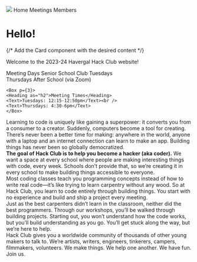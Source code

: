 
<Container>

<Flex as="nav">
  <Image src={"https://assets.hackclub.com/flag-orpheus-top.svg"} />
  <NavLink href="#!" p={2}>
    Home
  </NavLink>
  <NavLink href="#!" p={2}>
    Meetings
  </NavLink>
  <NavLink href="#!" p={2}>
    Members
  </NavLink>
</Flex>

</Container>


<Container>

# Hello!

{/* Add the Card component with the desired content */}

Welcome to the 2023-24 Havergal Hack Club website!

<Card>
<Flex justifyContent="space-evenly">
    <Box p={3}>
    <Heading as="h2">Meeting Days</Heading>
    <Text>Senior School Club Tuesdays</Text><br />
    <Text>Thursdays After School (via Zoom)</Text>
    </Box>

    <Box p={3}>
    <Heading as="h2">Meeting Times</Heading>
    <Text>Tuesdays: 12:15-12:50pm</Text><br />
    <Text>Thursdays: 4:30-6pm</Text>
    </Box>
</Flex>
</Card>

<Text variant="subtitle">Learning to code is uniquely like gaining a superpower: it converts you from a consumer to a creator. Suddenly, computers become a tool for creating.<br />
There’s never been a better time for making: anywhere in the world, anyone with a laptop and an internet connection can learn to make an app. Building things has never been so globally democratized.<br />
**The goal of Hack Club is to help you become a hacker (aka coder).** We want a space at every school where people are making interesting things with code, every week. Schools don’t provide that, so we’re creating it in every school to make building things accessible to everyone.<br />
Most coding classes teach you programming concepts instead of how to write real code—it’s like trying to learn carpentry without any wood. So at Hack Club, you learn to code entirely through building things. You start with no experience and build and ship a project every meeting.<br />
Just as the best carpenters didn’t learn in the classroom, neither did the best programmers. Through our <Link href="https://hackclub.com/workshops">workshops</Link>, you’ll be walked through building projects. Starting out, you won’t understand how the code works, but you’ll build understanding as you go. You’ll get stuck along the way, but we’re here to help.<br />
Hack Club gives you a worldwide community of thousands of other young makers to talk to. We’re artists, writers, engineers, tinkerers, campers, filmmakers, volunteers. We make things. We help one another. We have fun. Join us.</Text>

</Container>